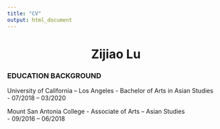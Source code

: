```yaml
---
title: "CV"
output: html_document
---
```


<center>
# Zijiao Lu
</center>

### EDUCATION BACKGROUND 

University of California – Los Angeles
- Bachelor of Arts in Asian Studies                 
- 07/2018 – 03/2020

Mount San Antonia College
- Associate of Arts – Asian Studies									
- 09/2016 – 06/2018